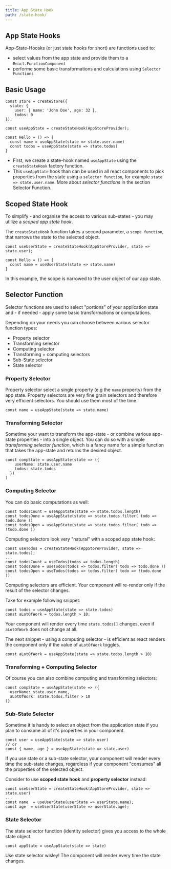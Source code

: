 ```yaml
---
title: App State Hook
path: /state-hook/
---
```



## App State Hooks

App-State-Hoosks (or just state hooks for short) are functions used to:

- select values from the app state and provide them to a `React.FunctionComponent`
- performe some basic transformations and calculations using `Selector Functions`

## Basic Usage

```code lines=7,10,11 src=https://stackblitz.com/edit/react-rx-state-hello-selector-render?file=index.tsx
const store = createStore({
  state: {
    user: { name: 'John Doe', age: 32 },
    todos: 0
});

const useAppState = createStateHook(AppStoreProvider);

const Hello = () => {
  const name = useAppState(state => state.user.name)
  const todos = useAppState(state => state.todos)
}
```

- First, we create a state-hook named `useAppState` using the `createStateHook` factory function.
- This `useAppState` hook than can be used in all react components to pick properties from the state using a `selector function`, for example `state => state.user.name`. More about _selector functions_
  in the section Selector Function.

## Scoped State Hook

To simplify - and organise the access to various sub-states - you may utilize a _scoped app state hook_.

The `createStateHook` function takes a second parameter, a `scope function`, that narrows the state to the selected object.

```code src=https://stackblitz.com/edit/react-rx-state-hello-selector-render?file=index.tsx
const useUserState = createStateHook(AppStoreProvider, state => state.user);

const Hello = () => {
  const name = useUserState(state => state.name)
}
```

In this example, the scope is narrowed to the user object of our app state.

## Selector Function

Selector functions are used to select "portions" of your application state and - if needed - apply some basic transformations or computations.

Depending on your needs you can choose between various selector function types:

- Property selector
- Transforming selector
- Computing selector
- Transforming + computing selectors
- Sub-State selector
- State selector

### Property Selector

Property selector select a single property (e.g the `name` property) from the app state. Property selectors are very
fine grain selectors and therefore very efficient selectors. You should use them most of the time.

```code src=https://stackblitz.com/edit/react-rx-state-hello-selector-render?file=index.tsx
const name = useAppState(state => state.name)
```

### Transforming Selector

Sometime your want to transform the app-state - or combine various app-state properties - into a single object. You can do so with a simple
_transforming selector function_, which is a fancy name for a simple function that takes the app-state and returns the desired object.

```code src=https://stackblitz.com/edit/react-rx-state-hello-selector-render?file=index.tsx
const compState = useAppState(state => ({
    userName: state.user.name
    todos: state.todos
  })
)

```

### Computing Selector

You can do basic computations as well:

```code src=https://stackblitz.com/edit/react-rx-state-hello-selector-render?file=index.tsx
const todosCount = useAppState(state => state.todos.length)
const todosDone = useAppState(state => state.todos.filter( todo => todo.done ))
const todosOpen = useAppState(state => state.todos.filter( todo => !todo.done ))
```

Computing selectors look very "natural" with a scoped app state hook:

```code src=https://stackblitz.com/edit/react-rx-state-hello-selector-render?file=index.tsx
const useTodos = createStateHook(AppStoreProvider, state => state.todos);
...
const todosCount = useTodos(todos => todos.length)
const todosDone = useTodos(todos => todos.filter( todo => todo.done ))
const todosOpen = useTodos(todos => todos.filter( todo => !todo.done ))
```

<InfoPanel>
Computing selectors are efficient. Your component will re-render only if the
result of the selector changes.

Take for example following snippet:

```code variant=warn title="Not efficient" src=https://stackblitz.com/edit/react-rx-state-hello-selector-render?file=index.tsx
const todos = useAppState(state => state.todos)
const aLotOfWork = todos.length > 10;
```

Your component will render every time `state.todos[]` changes, even if `aLotOfWork` does not change at all.

The next snippet - using a computing selector - is efficient as react renders the component only if the value of `aLotOfWork` toggles.

```code variant=ok title="Better" src=https://stackblitz.com/edit/react-rx-state-hello-selector-render?file=index.tsx
const aLotOfWork = useAppState(state => state.todos.length > 10)
```

</InfoPanel>

### Transforming + Computing Selector

Of course you can also combine computing and transforming selectors:

```code src=https://stackblitz.com/edit/react-rx-state-hello-selector-render?file=index.tsx
const compState = useAppState(state => ({
  userName: state.user.name,
  aLotOfWork: state.todos.filter > 10
)}
```

### Sub-State Selector

Sometime it is handy to select an object from the application state if you plan to consume all of it's properties in your component.

```code src=https://stackblitz.com/edit/react-rx-state-hello-selector-render?file=index.tsx
const user = useAppState(state => state.user)
// or
const { name, age } = useAppState(state => state.user)
```

<InfoPanel>
  <p style={{margin:0}}>
  If you use state or a sub-state selector, your component will render every time the sub-state changes, 
  regardless if your component "consumes" all the properties of the selected object.
  </p>

<p>Consider to use <b>scoped state hook</b> and <b>property selector</b> instead:</p>

```code variant=ok title="Better" src=https://stackblitz.com/edit/react-rx-state-hello-selector-render?file=index.tsx
const useUserState = createStateHook(AppStoreProvider, state => state.user)
...
const name  = useUserState(userState => userState.name);
const age  = useUserState(userState => userState.age);
```

</InfoPanel>

### State Selector

The state selector function (identity selector) gives you access to the whole state object.

```code src=https://stackblitz.com/edit/react-rx-state-hello-selector-render?file=index.tsx
const appState = useAppState(state => state)
```

<WarningPanel>
  Use state selector wisley! The component will render every time the state
  changes.
</WarningPanel>
